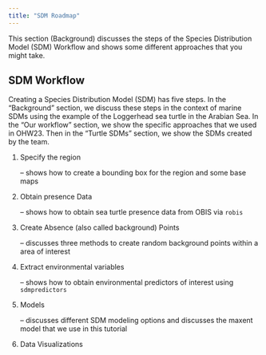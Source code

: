 ```yaml
---
title: "SDM Roadmap"
---
```


This section (Background) discusses the steps of the Species Distribution Model (SDM) Workflow and shows some different approaches that you might take.

## SDM Workflow

Creating a Species Distribution Model (SDM) has five steps. In the "Background" section, we discuss these steps in the context of marine SDMs using the example of the Loggerhead sea turtle in the Arabian Sea. In the "Our workflow" section, we show the specific approaches that we used in OHW23. Then in the "Turtle SDMs" section, we show the SDMs created by the team.

1. Specify the region

   -- shows how to create a bounding box for the region and some base maps
   
2. Obtain presence Data

   -- shows how to obtain sea turtle presence data from OBIS via `robis` 
   
3. Create Absence (also called background) Points

   -- discusses three methods to create random background points within a area of interest 
   
4. Extract environmental variables

   -- shows how to obtain environmental predictors of interest using `sdmpredictors`
   
4. Models

   -- discusses different SDM modeling options and discusses the maxent model that we use in this tutorial
   
5. Data Visualizations